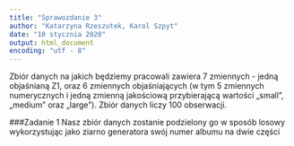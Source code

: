 ```yaml
---
title: "Sprawozdanie 3"
author: "Katarzyna Rzeszutek, Karol Szpyt"
date: "10 stycznia 2020"
output: html_document
encoding: "utf - 8"
---
```

Zbiór danych na jakich będziemy pracowali zawiera 7 zmiennych - jedną objaśnianą Z1, oraz 6 zmiennych objaśniających (w tym 5 zmiennych numerycznych i jedną zmienną jakościową przybierającą wartości „small”, „medium” oraz „large”). Zbiór danych liczy 100 obserwacji.

###Zadanie 1
Nasz zbiór danych zostanie podzielony  go w sposób losowy wykorzystując jako ziarno generatora swój numer albumu na dwie części











